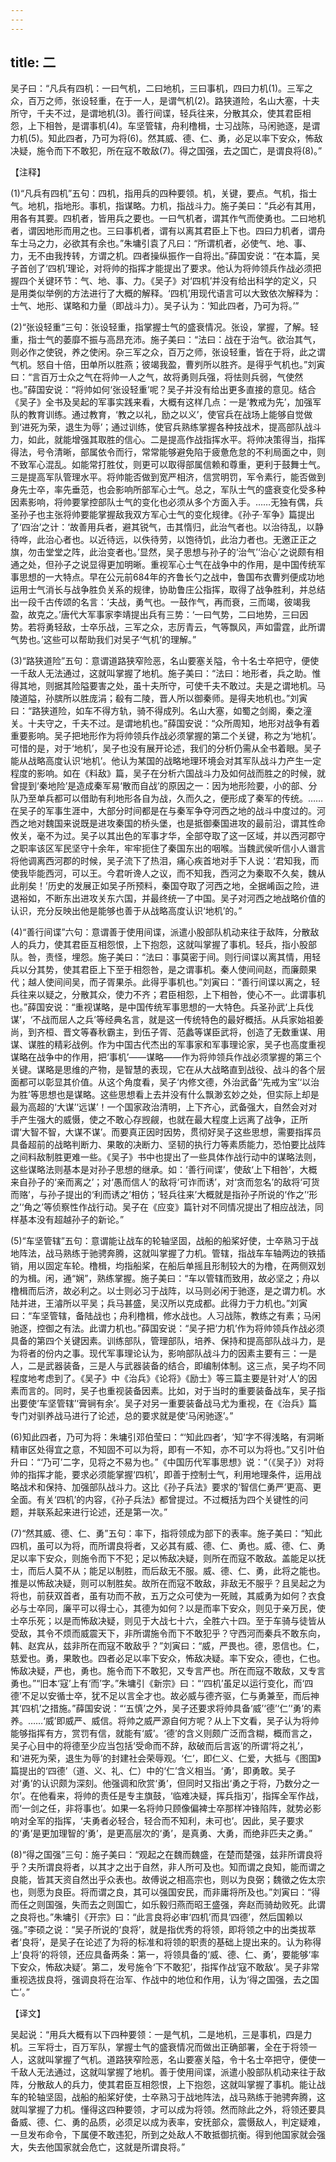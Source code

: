 ```yaml
---
---
---
```

title: 二
---



吴子曰：“凡兵有四机：一曰气机，二曰地机，三曰事机，四曰力机(1)。三军之众，百万之师，张设轻重，在于一人，是谓气机(2)。路狭道险，名山大塞，十夫所守，千夫不过，是谓地机(3)。善行间谍，轻兵往来，分散其众，使其君臣相怨，上下相咎，是谓事机(4)。车坚管辖，舟利橹楫，士习战陈，马闲驰逐，是谓力机(5)。知此四者，乃可为将(6)。然其威、德、仁、勇，必足以率下安众，怖敌决疑，施令而下不敢犯，所在寇不敢敌(7)。得之国强，去之国亡，是谓良将(8)。”

【注释】

(1)“凡兵有四机”五句：四机，指用兵的四种要领。机，关键，要点。气机，指士气。地机，指地形。事机，指谋略。力机，指战斗力。施子美曰：“兵必有其用，用各有其要。四机者，皆用兵之要也。一曰气机者，谓其作气而使勇也。二曰地机者，谓因地形而用之也。三曰事机者，谓有以离其君臣上下也。四曰力机者，谓舟车士马之力，必欲其有余也。”朱墉引袁了凡曰：“所谓机者，必使气、地、事、力，无不由我抟转，方谓之机。四者操纵振作一自将出。”薛国安说：“在本篇，吴子首创了‘四机’理论，对将帅的指挥才能提出了要求。他认为将帅领兵作战必须把握四个关键环节：气、地、事、力。《吴子》对‘四机’并没有给出科学的定义，只是用类似举例的方法进行了大概的解释。‘四机’用现代语言可以大致依次解释为：士气、地形、谋略和力量（即战斗力）。吴子认为：‘知此四者，乃可为将。’”

(2)“张设轻重”三句：张设轻重，指掌握士气的盛衰情况。张设，掌握，了解。轻重，指士气的萎靡不振与高昂充沛。施子美曰：“法曰：战在于治气。欲治其气，则必作之使锐，养之使闲。杂三军之众，百万之师，张设轻重，皆在于将，此之谓气机。怒自十倍，田单所以胜燕；彼竭我盈，曹刿所以胜齐。是得乎气机也。”刘寅曰：“言百万士众之气在将帅一人之气，故将勇则兵强，将怯则兵弱，气使然也。”薛国安说：“将帅如何‘张设轻重’呢？吴子并没有给出更多直接的意见。结合《吴子》全书及吴起的军事实践来看，大概有这样几点：一是‘教戒为先’，加强军队的教育训练。通过教育，‘教之以礼，励之以义’，使官兵在战场上能够自觉做到‘进死为荣，退生为辱’；通过训练，使官兵熟练掌握各种技战术，提高部队战斗力，如此，就能增强其取胜的信心。二是提高作战指挥水平。将帅决策得当，指挥得法，号令清晰，部属依令而行，常常能够避免陷于疲惫危怠的不利局面之中，则不致军心混乱。如能常打胜仗，则更可以取得部属信赖和尊重，更利于鼓舞士气。三是提高军队管理水平。将帅能否做到宽严相济，信赏明罚，军令素行，能否做到身先士卒，率先垂范，也会影响所部军心士气。总之，军队士气的盛衰变化受多种因素影响，将帅要掌控部队士气的变化也必须从多个方面入手。……无独有偶，兵圣孙子也主张将帅要能掌握敌我双方军心士气的变化规律。《孙子·军争》篇提出了‘四治’之计：‘故善用兵者，避其锐气，击其惰归，此治气者也。以治待乱，以静待哗，此治心者也。以近待远，以佚待劳，以饱待饥，此治力者也。无邀正正之旗，勿击堂堂之阵，此治变者也。’显然，吴子思想与孙子的‘治气’‘治心’之说颇有相通之处，但孙子之说显得更加明晰。重视军心士气在战争中的作用，是中国传统军事思想的一大特点。早在公元前684年的齐鲁长勺之战中，鲁国布衣曹刿便成功地运用士气消长与战争胜负关系的规律，协助鲁庄公指挥，取得了战争胜利，并总结出一段千古传颂的名言：‘夫战，勇气也。一鼓作气，再而衰，三而竭，彼竭我盈，故克之。’唐代大军事家李靖提出兵有三势：‘一曰气势，二曰地势，三曰因势。若将勇轻敌，士卒乐战，三军之众，志厉青云，气等飘风，声如雷霆，此所谓气势也。’这些可以帮助我们对吴子‘气机’的理解。”

(3)“路狭道险”五句：意谓道路狭窄险恶，名山要塞关隘，令十名士卒把守，便使一千敌人无法通过，这就叫掌握了地机。施子美曰：“法曰：地形者，兵之助。惟得其地，则据其险隘要害之处，虽十夫所守，可使千夫不敢过。夫是之谓地机。马陵道隘，孙膑所以胜庞涓；殽有二陵，晋人所以御秦师。是得夫地机也。”刘寅曰：“路狭道险，如车不得方轨，骑不得成列。名山大塞，如蜀之剑阁，秦之潼关。十夫守之，千夫不过。是谓地机也。”薛国安说：“众所周知，地形对战争有着重要影响。吴子把地形作为将帅领兵作战必须掌握的第二个关键，称之为‘地机’。可惜的是，对于‘地机’，吴子也没有展开论述，我们的分析仍需从全书着眼。吴子能从战略高度认识‘地机’。他认为某国的战略地理环境会对其军队战斗力产生一定程度的影响。如在《料敌》篇，吴子在分析六国战斗力及如何战而胜之的时候，就曾提到‘秦地险’是造成秦军易‘散而自战’的原因之一：因为地形险要，小的部、分队乃至单兵都可以借助有利地形各自为战，久而久之，便形成了秦军的传统。……在吴子的军事生涯中，大部分时间都是在与秦军争夺河西之地的战斗中度过的。河西之地对魏国来说既是进攻秦国的桥头堡，也是抵御秦国进攻的最前沿，谓其性命攸关，毫不为过。吴子以其出色的军事才华，全部夺取了这一区域，并以西河郡守之职率该区军民坚守十余年，牢牢扼住了秦国东出的咽喉。当魏武侯听信小人谮言将他调离西河郡的时候，吴子流下了热泪，痛心疾首地对手下人说：‘君知我，而使我毕能西河，可以王。今君听谗人之议，而不知我，西河之为秦取不久矣，魏从此削矣！’历史的发展正如吴子所预料，秦国夺取了河西之地，全据崤函之险，进退裕如，不断东出进攻关东六国，并最终统一了中国。吴子对河西之地战略价值的认识，充分反映出他是能够也善于从战略高度认识‘地机’的。”

(4)“善行间谍”六句：意谓善于使用间谍，派遣小股部队机动来往于敌阵，分散敌人的兵力，使其君臣互相怨恨，上下抱怨，这就叫掌握了事机。轻兵，指小股部队。咎，责怪，埋怨。施子美曰：“法曰：事莫密于间。则行间谍以离其情，用轻兵以分其势，使其君臣上下至于相怨咎，是之谓事机。秦人使间间赵，而廉颇果代；越人使间间吴，而子胥果杀。此得乎事机也。”刘寅曰：“善行间谍以离之，轻兵往来以疑之，分散其众，使力不齐；君臣相怨，上下相咎，使心不一。此谓事机也。”薛国安说：“重视谋略，是中国传统军事思想的一大特色。兵圣孙武‘上兵伐谋’，‘不战而屈人之兵’等经典名言，就是这一传统特色的最好概括。从兵家始祖姜尚，到齐桓、晋文等春秋霸主，到伍子胥、范蠡等谋臣武将，创造了无数重谋、用谋、谋胜的精彩战例。作为中国古代杰出的军事家和军事理论家，吴子也高度重视谋略在战争中的作用，把‘事机’——谋略——作为将帅领兵作战必须掌握的第三个关键。谋略是思维的产物，是智慧的表现，它在从大战略直到战役、战斗的各个层面都可以彰显其价值。从这个角度看，吴子‘内修文德，外治武备’‘先戒为宝’‘以治为胜’等思想也是谋略。这些思想看上去并没有什么飘渺玄妙之处，但实际上却是最为高超的‘大谋’‘远谋’！一个国家政治清明，上下齐心，武备强大，自然会对对手产生强大的威慑，使之不敢心存觊觎，也就在最大程度上远离了战争，正所谓‘大智不智，大谋不谋’。而要真正因时因势，贯彻好吴子这些思想，需要指挥员具备超前的战略判断力、果敢的决断力、坚韧的执行力等素质能力，恐怕要比战阵之间料敌制胜更难一些。《吴子》书中也提出了一些具体作战行动中的谋略法则，这些谋略法则基本是对孙子思想的继承。如：‘善行间谍’，使敌‘上下相咎’，大概来自孙子的‘亲而离之’；对‘愚而信人’的敌将‘可诈而诱’，对‘贪而忽名’的敌将‘可货而赂’，与孙子提出的‘利而诱之’相仿；‘轻兵往来’大概就是指孙子所说的‘作之’‘形之’‘角之’等侦察性作战行动。吴子在《应变》篇针对不同情况提出了相应战法，同样基本没有超越孙子的新论。”

(5)“车坚管辖”五句：意谓能让战车的轮轴坚固，战船的船桨好使，士卒熟习于战地阵法，战马熟练于驰骋奔腾，这就叫掌握了力机。管辖，指战车车轴两边的铁插销，用以固定车轮。橹楫，均指船桨，在船后单摇且形制较大的为橹，在两侧双划的为楫。闲，通“娴”，熟练掌握。施子美曰：“车以管辖而致用，故必坚之；舟以橹楫而后济，故必利之。以士则必习于战阵，以马则必闲于驰逐，是之谓力机。水陆并进，王濬所以平吴；兵马甚盛，吴汉所以克成都。此得力于力机也。”刘寅曰：“车坚管辖，备陆战也；舟利橹楫，修水战也。人习战陈，教练之有素；马闲驰逐，控御之有法。此谓力机也。”薛国安说：“吴子把‘力机’作为将帅领兵作战必须具备的第四个关键因素。训练部队，管理部队，培养、保持和提高部队战斗力，是为将者的份内之事。现代军事理论认为，影响部队战斗力的因素主要有三：一是人，二是武器装备，三是人与武器装备的结合，即编制体制。这三点，吴子均不同程度地考虑到了。《吴子》中《治兵》《论将》《励士》等三篇主要是针对‘人’的因素而言的。同时，吴子也重视装备因素。比如，对于当时的重要装备战车，吴子指出要使‘车坚管辖’‘膏锏有余’。吴子对另一重要装备战马尤为重视，在《治兵》篇专门对驯养战马进行了论述，总的要求就是使‘马闲驰逐’。”

(6)知此四者，乃可为将：朱墉引邓伯莹曰：“‘知此四者’，‘知’字不得浅略，有洞晰精审区处得宜之意，不知固不可以为将，即有一不知，亦不可以为将也。”又引叶伯升曰：“‘乃可’二字，见将之不易为也。”《中国历代军事思想》说：“（《吴子》）对将帅的指挥才能，要求必须能掌握‘四机’，即善于控制士气，利用地理条件，运用战略战术和保持、加强部队战斗力。这比《孙子兵法》要求的‘智信仁勇严’更高、更全面。有关‘四机’的内容，《孙子兵法》都曾提过。不过概括为四个关键性的问题，并联系起来进行论述，还是第一次。”

(7)“然其威、德、仁、勇”五句：率下，指将领成为部下的表率。施子美曰：“知此四机，虽可以为将，而所谓良将者，又必其有威、德、仁、勇也。威、德、仁、勇足以率下安众，则施令而下不犯；足以怖敌决疑，则所在而寇不敢敌。盖能足以抚士，而后人莫不从；能足以制胜，而后敌无不服。威、德、仁、勇，此将之能也。推是以怖敌决疑，则可以制胜矣。故所在而寇不敢敌，非敌无不服乎？且吴起之为将也，前获双首者，虽有功而不赦，五万之众可使为一死贼，其威勇为如何？衣食必与士卒同，廉平可以得士心，其德为如何？以是而率下安众，则见于亲万民，使士卒乐死；以是而怖敌决疑，则见于大战七十六，全胜六十四。至于车骑与徒皆从受敌，其令不烦而威震天下，非所谓施令而下不敢犯乎？守西河而秦兵不敢东向，韩、赵宾从，兹非所在而寇不敢敌乎？”刘寅曰：“威，严畏也。德，恩信也。仁，慈爱也。勇，果敢也。四者必足以率下安众，怖敌决疑。率下安众，德也，仁也。怖敌决疑，严也，勇也。施令而下不敢犯，又专言严也。所在而寇不敢敌，又专言勇也。”“旧本‘寇’上有‘而’字。”朱墉引《新宗》曰：“‘四机’虽足以运行变化，而‘四德’不足以安循士卒，犹不足以言全才也。故必威与德齐驱，仁与勇兼至，而后神其‘四机’之措施。”薛国安说：“‘五慎’之外，吴子还要求将帅具备‘威’‘德’‘仁’‘勇’的素养。……‘威’即威严、威信。将帅之威严源自何方呢？从上下文看，吴子认为将帅能够指挥有方，赏罚有信，就能有‘威’。‘德’的含义则颇广泛而含糊，概而言之，吴子心目中的将德至少应当包括‘受命而不辞，敌破而后言返’的所谓‘将之礼’，和‘进死为荣，退生为辱’的封建社会荣辱观。‘仁’，即仁义、仁爱，大抵与《图国》篇提出的‘四德’（道、义、礼、仁）中的‘仁’含义相当。‘勇’，即勇敢。吴子对‘勇’的认识颇为深刻。他强调和欣赏‘勇’，但同时又指出‘勇之于将，乃数分之一尔’。在他看来，将帅的责任是专主旗鼓，‘临难决疑，挥兵指刃’，指挥全军作战，而‘一剑之任，非将事也’。如果一名将帅只顾像偏裨士卒那样冲锋陷阵，就势必影响对全军的指挥，‘夫勇者必轻合，轻合而不知利，未可也’。因此，吴子要求的‘勇’是更加理智的‘勇’，是更高层次的‘勇’，是真勇、大勇，而绝非匹夫之勇。”

(8)“得之国强”三句：施子美曰：“观起之在魏而魏盛，在楚而楚强，兹非所谓良将乎？夫所谓良将者，以其才之出于自然，非人所可及也。知而谓之良知，能而谓之良能，皆其天资自然出乎众表也。故傅说之相高宗也，则以为良弼；魏徵之佐太宗也，则愿为良臣。将而谓之良，其可以强国安民，而非庸将所及也。”刘寅曰：“得而任之则国强，失而去之则国亡，如乐毅归燕而昭王盛强，奔赵而骑劫败死。此谓之良将也。”朱墉引《开宗》曰：“此言良将必审‘四机’而具‘四德’，然后国赖以强。”李硕之说：“吴子所说的‘良将’，就是指优秀的将领，即将领之中的出类拔萃者‘良将’，是吴子在论述了为将的标准和将领的职责的基础上提出来的。认为称得上‘良将’的将领，还应具备两条：第一，将领具备的‘威、德、仁、勇’，要能够‘率下安众，怖敌决疑’。第二，发号施令‘下不敢犯’，指挥作战‘寇不敢敌’。吴子非常重视选拔良将，强调良将在治军、作战中的地位和作用，认为‘得之国强，去之国亡’。”

【译文】

吴起说：“用兵大概有以下四种要领：一是气机，二是地机，三是事机，四是力机。三军将士，百万军队，掌握士气的盛衰情况而做出正确部署，全在于将领一人，这就叫掌握了气机。道路狭窄险恶，名山要塞关隘，令十名士卒把守，便使一千敌人无法通过，这就叫掌握了地机。善于使用间谍，派遣小股部队机动来往于敌阵，分散敌人的兵力，使其君臣互相怨恨，上下抱怨，这就叫掌握了事机。能让战车的轮轴坚固，战船的船桨好使，士卒熟习于战地阵法，战马熟练于驰骋奔腾，这就叫掌握了力机。懂得这四种要领，才可以成为将领。然而除此之外，将领还要具备威、德、仁、勇的品质，必须足以成为表率，安抚部众，震慑敌人，判定疑难，一旦发布命令，下属便不敢违犯，所到之处敌人不敢抵御抗衡。得到他国家就会强大，失去他国家就会危亡，这就是所谓良将。”